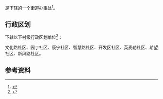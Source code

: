 {{中国乡级行政区|65/31/25/005/000}}

'''{{PAGENAMEBASE}}'''是{{PRC admin/fullname|65/31/25/005/000|3}}下辖的一个[[街道办事处|街道办事处]]<ref>{{PRC admin/ref sgc|{{PRC admin/parent|65/31/25/005/000}}}}</ref>。

== 行政区划 ==
{{PAGENAMEBASE}}下辖以下村级行政区划单位<ref>{{PRC admin/ref sgc|65/31/25/005/000}}</ref>：

文化路社区、园丁社区、康宁社区、智慧路社区、开发区社区、英麦勒社区、希望社区、新风路社区。

== 参考资料 ==
{{reflist}}

{{新疆行政区划小作品}}
{{PRC admin/navcat|65/31/25/005/000}}